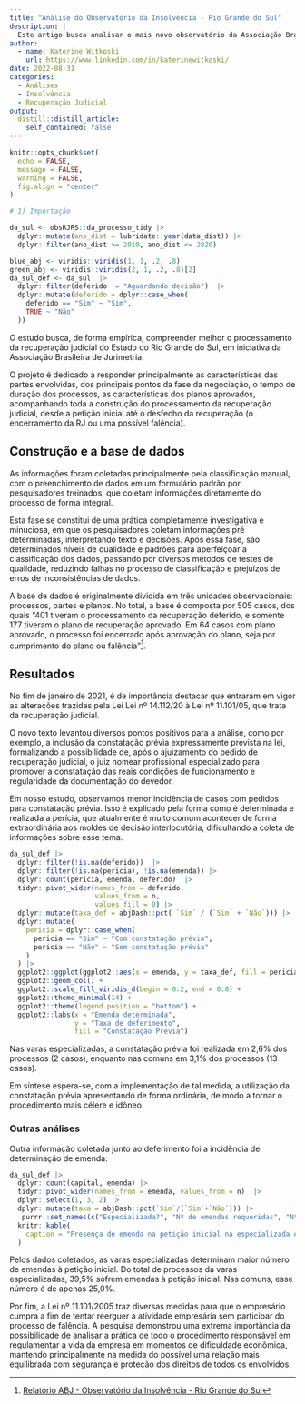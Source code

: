 ```yaml
---
title: "Análise do Observatório da Insolvência - Rio Grande do Sul"
description: |
  Este artigo busca analisar o mais novo observatório da Associação Brasileira de Jurimetria. A base de dados é composta por recuperações judiciais do Estado do Rio Grande do Sul.
author:
  - name: Katerine Witkoski
    url: https://www.linkedin.com/in/katerinewitkoski/
date: 2022-08-31
categories:
  - Análises
  - Insolvência
  - Recuperação Judicial
output:
  distill::distill_article:
    self_contained: false
---
```


```r
knitr::opts_chunk$set(
  echo = FALSE,
  message = FALSE,
  warning = FALSE,
  fig.align = "center"
)

```


```r
# 1) Importação

da_sul <- obsRJRS::da_processo_tidy |>
  dplyr::mutate(ano_dist = lubridate::year(data_dist)) |>
  dplyr::filter(ano_dist >= 2010, ano_dist <= 2020)

blue_abj <- viridis::viridis(1, 1, .2, .8)
green_abj <- viridis::viridis(2, 1, .2, .8)[2]
da_sul_def <- da_sul  |>
  dplyr::filter(deferido != "Aguardando decisão")  |>
  dplyr::mutate(deferido = dplyr::case_when(
    deferido == "Sim" ~ "Sim",
    TRUE ~ "Não"
  ))

```

O estudo busca, de forma empírica, compreender melhor o processamento da recuperação judicial do Estado do Rio Grande do Sul, em iniciativa da Associação Brasileira de Jurimetria.

O projeto é dedicado a responder principalmente as características das partes envolvidas, dos principais pontos da fase da negociação, o tempo de duração dos processos, as características dos planos aprovados, acompanhando toda a construção do processamento da recuperação judicial, desde a petição inicial até o desfecho da recuperação (o encerramento da RJ ou uma possível falência).

## Construção e a base de dados


As informações foram coletadas principalmente pela classificação manual, com o preenchimento de dados em um formulário padrão por pesquisadores treinados, que coletam informações diretamente do processo de forma integral.

Esta fase se constitui de uma prática completamente investigativa e minuciosa, em que os pesquisadores coletam informações pré determinadas, interpretando texto e decisões. Após essa fase, são determinados níveis de qualidade e padrões para aperfeiçoar a classificação dos dados, passando por diversos métodos de testes de qualidade, reduzindo falhas no processo de classificação e prejuízos de erros de inconsistências de dados.

A base de dados é originalmente dividida em três unidades observacionais: processos, partes e planos. No total, a base é composta por 505 casos, dos quais “401 tiveram o processamento da recuperação deferido, e somente 177 tiveram o plano de recuperação aprovado. Em 64 casos com plano aprovado, o processo foi encerrado após aprovação do plano, seja por cumprimento do plano ou falência”[^foot1].

[^foot1]: [Relatório ABJ - Observatório da Insolvência - Rio Grande do Sul](https://abjur.github.io/obsRJRS/relatorio/index.html)


## Resultados

No fim de janeiro de 2021, é de importância destacar que entraram em vigor as alterações trazidas pela Lei Lei nº 14.112/20 à Lei nº 11.101/05, que trata da recuperação judicial.

O novo texto levantou diversos pontos positivos para a análise, como por exemplo, a inclusão da constatação prévia expressamente prevista na lei, formalizando a possibilidade de, após o ajuizamento do pedido de recuperação judicial, o juiz nomear profissional especializado para promover a constatação das reais condições de funcionamento e regularidade da documentação do devedor.

Em nosso estudo, observamos menor incidência de casos com pedidos para constatação prévia. Isso é explicado pela forma como é determinada e realizada a perícia, que atualmente é muito comum acontecer de forma extraordinária aos moldes de decisão interlocutória, dificultando a coleta de informações sobre esse tema.

```r
da_sul_def |>
  dplyr::filter(!is.na(deferido))  |>
  dplyr::filter(!is.na(pericia), !is.na(emenda)) |>
  dplyr::count(pericia, emenda, deferido)  |>
  tidyr::pivot_wider(names_from = deferido,
                     values_from = n,
                     values_fill = 0) |>
  dplyr::mutate(taxa_def = abjDash::pct( `Sim` / (`Sim` + `Não`))) |>
  dplyr::mutate(
    pericia = dplyr::case_when(
      pericia == "Sim" ~ "Com constatação prévia",
      pericia == "Não" ~ "Sem constatação prévia"
    )
  ) |>
  ggplot2::ggplot(ggplot2::aes(x = emenda, y = taxa_def, fill = pericia)) +
  ggplot2::geom_col() +
  ggplot2::scale_fill_viridis_d(begin = 0.2, end = 0.8) +
  ggplot2::theme_minimal(14) +
  ggplot2::theme(legend.position = "bottom") +
  ggplot2::labs(x = "Emenda determinada",
                y = "Taxa de deferimento",
                fill = "Constatação Prévia")


```

Nas varas especializadas, a constatação prévia foi realizada em 2,6% dos processos (2 casos), enquanto nas comuns em 3,1% dos processos (13 casos).

Em síntese espera-se, com a implementação de tal medida, a utilização da constatação prévia apresentando de forma ordinária, de modo a tornar o procedimento mais célere e idôneo.


### Outras análises

Outra informação coletada junto ao deferimento foi a incidência de determinação de emenda:

```r
da_sul_def |>
  dplyr::count(capital, emenda) |>
  tidyr::pivot_wider(names_from = emenda, values_from = n)  |>
  dplyr::select(1, 3, 2) |>
  dplyr::mutate(taxa = abjDash::pct(`Sim`/(`Sim`+`Não`))) |>
   purrr::set_names(c("Especializada?", "Nº de emendas requeridas", "Nº de PIs sem emenda", "Taxa emenda")) |>
  knitr::kable(
    caption = "Presença de emenda na petição inicial na especializada e na comum."
  )
```

Pelos dados coletados, as varas especializadas determinam maior número de emendas à petição inicial. Do total de processos da varas especializadas, 39,5% sofrem emendas à petição inicial. Nas comuns, esse número é de apenas 25,0%.

Por fim, a Lei nº 11.101/2005 traz diversas medidas para que o empresário cumpra a fim de tentar reerguer a atividade empresária sem participar do processo de falência. A pesquisa demonstrou uma extrema importância da possibilidade de analisar a prática de todo o  procedimento responsável em regulamentar a vida da empresa em momentos de dificuldade econômica, mantendo principalmente na medida do possível uma relação mais equilibrada com segurança e proteção dos direitos de todos os envolvidos.